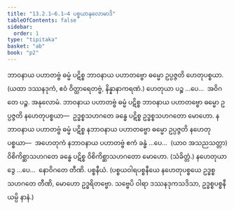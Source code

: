 ```yaml
---
title: "13.2.1–6.1–4 ပစ္စယာနုလောမာဒိ"
tableOfContents: false
sidebar:
  order: 1
type: "tipitaka"
basket: "ab"
book: "p2"
---
```



<DynamicBreadcrumb />

<Division number="35" book="p2" e="ch" v="38" p="573">

<Paragraph number="4136" book="p2">
ဘာဝနာယ ပဟာတဗ္ဗံ ဓမ္မံ ပဋိစ္စ ဘာဝနာယ ပဟာတဗ္ဗော ဓမ္မော ဥပ္ပဇ္ဇတိ ဟေတုပစ္စယာ. (ယထာ ဒဿနဒုကံ, ဧဝံ ဝိတ္ထာရေတဗ္ဗံ, နိန္နာနာကရဏံ.)
</Paragraph>

<Paragraph number="4137" book="p2">
ဟေတုယာ ပဉ္စ …ပေ…  အဝိဂတေ ပဉ္စ.

</Paragraph>
</Division>

<Paragraph number="4138" type="center" book="p2">
အနုလောမံ.


</Paragraph>

<Paragraph number="4139" book="p2">
ဘာဝနာယ ပဟာတဗ္ဗံ ဓမ္မံ ပဋိစ္စ ဘာဝနာယ ပဟာတဗ္ဗော ဓမ္မော ဥပ္ပဇ္ဇတိ နဟေတုပစ္စယာ—  ဥဒ္ဓစ္စသဟဂတေ ခန္ဓေ ပဋိစ္စ ဥဒ္ဓစ္စသဟဂတော မောဟော.
</Paragraph>

<Paragraph number="4140" book="p2">
နဘာဝနာယ ပဟာတဗ္ဗံ ဓမ္မံ ပဋိစ္စ နဘာဝနာယ ပဟာတဗ္ဗော ဓမ္မော ဥပ္ပဇ္ဇတိ နဟေတုပစ္စယာ—  အဟေတုကံ နဘာဝနာယ ပဟာတဗ္ဗံ ဧကံ ခန္ဓံ …ပေ…  (ယာဝ အသညသတ္တာ) ဝိစိကိစ္ဆာသဟဂတေ ခန္ဓေ ပဋိစ္စ ဝိစိကိစ္ဆာသဟဂတော မောဟော. (သံခိတ္တံ.)
</Paragraph>

<Paragraph number="4141" type="center" book="p2">
နဟေတုယာ ဒွေ …ပေ…  နောဝိဂတေ တီဏိ.

</Paragraph>

<Paragraph number="4142" type="center" book="p2">
ပစ္စနီယံ.


</Paragraph>

<Paragraph number="4143" book="p2">
(ပစ္စယဝါရပစ္စနီယေ နဟေတုပစ္စယေ ဥဒ္ဓစ္စသဟဂတေ တီဏိ, မောဟော ဥဒ္ဓရိတဗ္ဗော. သဗ္ဗေပိ ဝါရာ ဒဿနဒုကသဒိသာ, ဥဒ္ဓစ္စပစ္စနီယမ္ပိ နာနံ.)
</Paragraph>